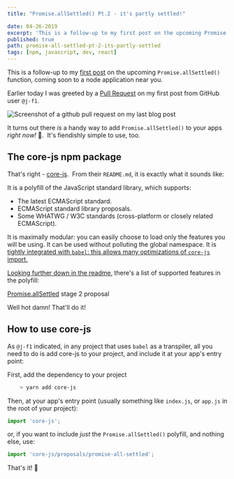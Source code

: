 ```yaml
---
title: "Promise.allSettled() Pt.2 - it's partly settled!"

date: 04-26-2019
excerpt: 'This is a follow-up to my first post on the upcoming Promise.allSettled() function, coming soon to a node application near you. '
published: true
path: promise-all-settled-pt-2-its-partly-settled
tags: [npm, javascript, dev, react]
---
```


This is a follow-up to my [first post](https://mikebifulco.com/posts/solve-all-your-problems-with-promise-allsettled) on the upcoming `Promise.allSettled()` function, coming soon to a node application near you.

Earlier today I was greeted by a [Pull Request](https://github.com/mbifulco/blog/pull/14) on my first post from GitHub user `@j-f1`.

<Image
  publicId="posts/promise-all-settled-pt-2-its-partly-settled/pr"
  alt="Screenshot of a github pull request on my last blog post"
  caption="PR on my last post, showing how to use Promise.allSettled() now!"
/>

It turns out there _is_ a handy way to add `Promise.allSettled()` to your apps _right now!_ 🎉.  It's fiendishly simple to use, too.

## **The core-js npm package**

That's right - [core-js](https://github.com/zloirock/core-js).  From their `README.md`, it is exactly what it sounds like:

<Aside>

It is a polyfill of the JavaScript standard library, which supports:

- The latest ECMAScript standard.
- ECMAScript standard library proposals.
- Some WHATWG / W3C standards (cross-platform or closely related ECMAScript).

It is maximally modular: you can easily choose to load only the features you will be using.
It can be used without polluting the global namespace.
It is [tightly integrated with `babel`: this allows many optimizations of `core-js` import.](https://github.com/zloirock/core-js/blob/master/docs/2019-03-19-core-js-3-babel-and-a-look-into-the-future.md#Babel)

</Aside>

[Looking further down in the readme](https://github.com/zloirock/core-js/blob/master/docs/2019-03-19-core-js-3-babel-and-a-look-into-the-future.md#Babel), there's a list of supported features in the polyfill:

<Aside>

[Promise.allSettled](https://github.com/tc39/proposal-promise-allSettled) stage 2 proposal

</Aside>

Well hot damn! That'll do it!

## **How to use core-js**

As `@j-f1` indicated, in any project that uses `babel` as a transpiler, all you need to do is add core-js to your project, and include it at your app's entry point:

First, add the dependency to your project

```bash
    > yarn add core-js
```

Then, at your app's entry point (usually something like `index.js`, or `app.js` in the root of your project):

```js
import 'core-js';
```

or, if you want to include _just_ the `Promise.allSettled()` polyfill, and nothing else, use:

```js
import 'core-js/proposals/promise-all-settled';
```

That's it! 🍻
